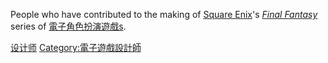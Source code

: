 People who have contributed to the making of [[Square_Enix|Square Enix]]'s ''[[Final_Fantasy|Final Fantasy]]'' series of [[電子角色扮演遊戲|電子角色扮演遊戲]]s.

[[Category:最终幻想系列|设计师]]
[[Category:電子遊戲設計師|Category:電子遊戲設計師]]